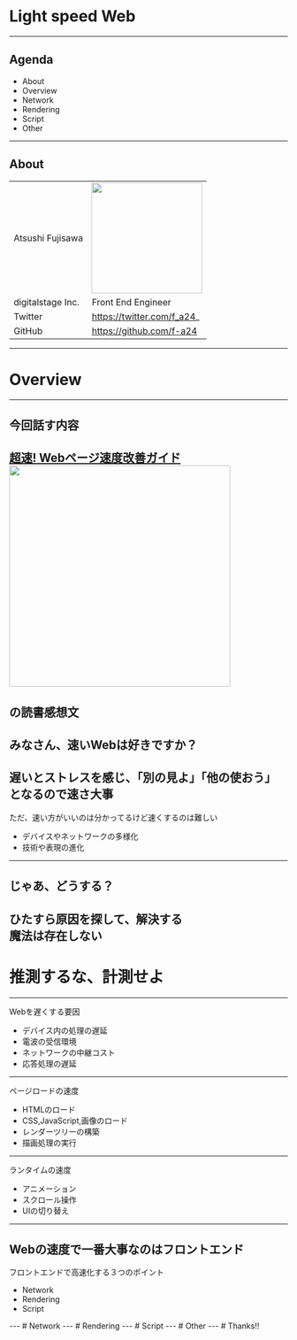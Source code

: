 
# Light speed Web
---
## Agenda

<ul>
  <Appear>
  	<li>About</li>
  	<li>Overview</li>
  	<li>Network</li>
  	<li>Rendering</li>
  	<li>Script</li>
  	<li>Other</li>
  </Appear>
</ul>

---
## About
|||
|:--|:--|
|Atsushi Fujisawa|<img src="img/icon.jpg" width="200" />|
|digitalstage Inc.|Front End Engineer|  
|Twitter|https://twitter.com/f_a24_|
|GitHub|https://github.com/f-a24|
---
# Overview
---
今回話す内容
---
[超速! Webページ速度改善ガイド](https://www.amazon.co.jp/dp/477419400X/ref=cm_sw_r_tw_dp_U_x_UbUzCb4H6BYT7)
<img src="img/chosoku.png" width="400" />
---
の読書感想文
---
みなさん、速いWebは好きですか？
---
遅いとストレスを感じ、「別の見よ」「他の使おう」  
となるので速さ大事
---
ただ、速い方がいいのは分かってるけど速くするのは難しい

* デバイスやネットワークの多様化  
* 技術や表現の進化

---
じゃあ、どうする？
---
ひたすら原因を探して、解決する  
魔法は存在しない
---
# 推測するな、計測せよ
---
Webを遅くする要因

<ul>
  <Appear>
  	<li>デバイス内の処理の遅延</li>
  	<li>電波の受信環境</li>
  	<li>ネットワークの中継コスト</li>
  	<li>応答処理の遅延</li>
  </Appear>
</ul>

---
ページロードの速度

<ul>
  <Appear>
  	<li>HTMLのロード</li>
  	<li>CSS,JavaScript,画像のロード</li>
  	<li>レンダーツリーの構築</li>
  	<li>描画処理の実行</li>
  </Appear>
</ul>

---
ランタイムの速度

<ul>
  <Appear>
  	<li>アニメーション</li>
  	<li>スクロール操作</li>
  	<li>UIの切り替え</li>
  </Appear>
</ul>

---
Webの速度で一番大事なのはフロントエンド
---
フロントエンドで高速化する３つのポイント
<ul>
  <Appear>
  	<li>Network</li>
  	<li>Rendering</li>
  	<li>Script</li>
  </Appear>
</ul>
---
# Network
---
# Rendering
---
# Script
---
# Other
---
# Thanks!!